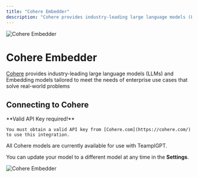 ```yaml
---
title: "Cohere Embedder"
description: "Cohere provides industry-leading large language models (LLMs) and Embedding models tailored to meet the needs of enterprise use cases that solve real-world problems"
---
```



<Image
  src="/images/anythingllm-setup/embedder-configuration/cloud/cohere/header-image.png"
  height={1080}
  width={1920}
  quality={100}
  alt="Cohere Embedder"
/>

# Cohere Embedder

[Cohere](https://cohere.com/) provides industry-leading large language models (LLMs) and Embedding models tailored to meet the needs of enterprise use cases that solve real-world problems

## Connecting to Cohere

<Callout type="info" emoji="️💡">
  **Valid API Key required!**

    You must obtain a valid API key from [Cohere.com](https://cohere.com/) to use this integration.

</Callout>

All Cohere models are currently available for use with TeamplGPT.

You can update your model to a different model at any time in the **Settings**.

<Image
  src="/images/anythingllm-setup/embedder-configuration/cloud/cohere/cohere-embedder.png"
  height={1080}
  width={1920}
  quality={100}
  alt="Cohere Embedder"
/>
